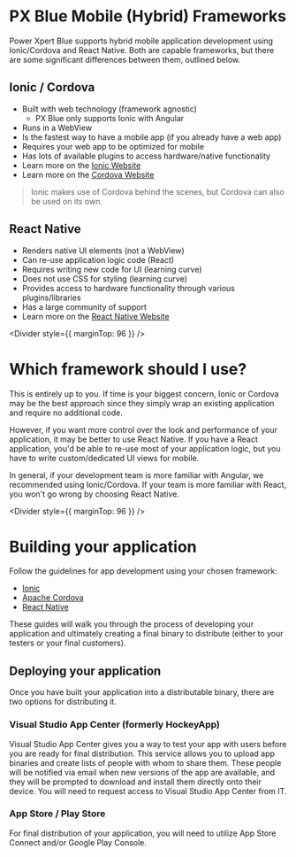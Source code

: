 
# PX Blue Mobile (Hybrid) Frameworks

Power Xpert Blue supports hybrid mobile application development using Ionic/Cordova and React Native. Both are capable frameworks, but there are some significant differences between them, outlined below.

## Ionic / Cordova

-   Built with web technology (framework agnostic)
    -   PX Blue only supports Ionic with Angular
-   Runs in a WebView
-   Is the fastest way to have a mobile app (if you already have a web app)
-   Requires your web app to be optimized for mobile
-   Has lots of available plugins to access hardware/native functionality
-   Learn more on the [Ionic Website](https://ionicframework.com/)
-   Learn more on the [Cordova Website](https://cordova.apache.org/)

> Ionic makes use of Cordova behind the scenes, but Cordova can also be used on its own.

## React Native

-   Renders native UI elements (not a WebView)
-   Can re-use application logic code (React)
-   Requires writing new code for UI (learning curve)
-   Does not use CSS for styling (learning curve)
-   Provides access to hardware functionality through various plugins/libraries
-   Has a large community of support
-   Learn more on the [React Native Website](https://facebook.github.io/react-native/)

<Divider style={{ marginTop: 96 }} />

# Which framework should I use?

This is entirely up to you. If time is your biggest concern, Ionic or Cordova may be the best approach since they simply wrap an existing application and require no additional code.

However, if you want more control over the look and performance of your application, it may be better to use React Native. If you have a React application, you'd be able to re-use most of your application logic, but you have to write custom/dedicated UI views for mobile.

In general, if your development team is more familiar with Angular, we recommended using Ionic/Cordova. If your team is more familiar with React, you won't go wrong by choosing React Native.

<Divider style={{ marginTop: 96 }} />

# Building your application

Follow the guidelines for app development using your chosen framework:

-   [Ionic](/development/frameworks-mobile/ionic)
-   [Apache Cordova](/development/frameworks-mobile/cordova)
-   [React Native](/development/frameworks-mobile/react-native)

These guides will walk you through the process of developing your application and ultimately creating a final binary to distribute (either to your testers or your final customers).

## Deploying your application

Once you have built your application into a distributable binary, there are two options for distributing it.

### Visual Studio App Center (formerly HockeyApp)

Visual Studio App Center gives you a way to test your app with users before you are ready for final distribution. This service allows you to upload app binaries and create lists of people with whom to share them. These people will be notified via email when new versions of the app are available, and they will be prompted to download and install them directly onto their device. You will need to request access to Visual Studio App Center from IT.

### App Store / Play Store

For final distribution of your application, you will need to utilize App Store Connect and/or Google Play Console.
